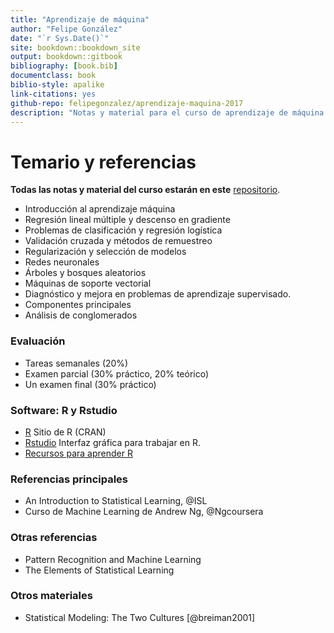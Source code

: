 ```yaml
--- 
title: "Aprendizaje de máquina"
author: "Felipe González"
date: "`r Sys.Date()`"
site: bookdown::bookdown_site
output: bookdown::gitbook
bibliography: [book.bib]
documentclass: book
biblio-style: apalike
link-citations: yes
github-repo: felipegonzalez/aprendizaje-maquina-2017
description: "Notas y material para el curso de aprendizaje de máquina 2017 (ITAM)"
---
```



# Temario y referencias {-}

**Todas las notas y material del curso estarán en este** [repositorio](https://github.com/felipegonzalez/aprendizaje-maquina-2017).

- Introducción al aprendizaje máquina
- Regresión lineal múltiple y descenso en gradiente
- Problemas de clasificación y regresión logística
- Validación cruzada y métodos de remuestreo
- Regularización y selección de modelos
- Redes neuronales
- Árboles y bosques aleatorios
- Máquinas de soporte vectorial
- Diagnóstico y mejora en problemas de aprendizaje supervisado.
- Componentes principales
- Análisis de conglomerados


### Evaluación {-}

- Tareas semanales (20%)
- Examen parcial (30% práctico, 20% teórico)
- Un examen final (30% práctico)

### Software: R y Rstudio {-}

- [R](https://cran.r-project.org) Sitio de R (CRAN)
- [Rstudio](https://www.rstudio.com/products/RStudio/) Interfaz gráfica para trabajar en R.
- [Recursos para aprender R](https://www.rstudio.com/online-learning/#R)


### Referencias principales {-}

- An Introduction to Statistical Learning, @ISL 
- Curso de Machine Learning de Andrew Ng, @Ngcoursera

### Otras referencias {-}

- Pattern Recognition and Machine Learning
- The Elements of Statistical Learning

### Otros materiales {-}

- Statistical Modeling: The Two Cultures [@breiman2001]



